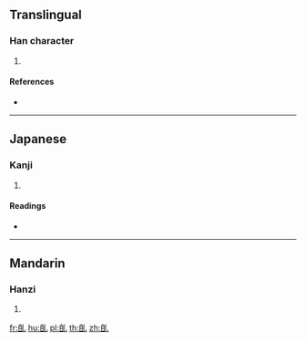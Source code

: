 {{character info/new}}
==Translingual==

===Han character===
{{Han char|rn=132|rad=自|as=01|sn=7|four=|canj=HUU,XHUU}}

# {{defn|Han|sort=自01}}

====References====
* {{Han ref|kx=1000.110|dkj=30098|hdz=53046.060|uh=81EB|ud=33259}}

----

==Japanese==

===Kanji===
{{ja-kanji|grade=|rs=自01}}

# {{defn|lang=ja|sort=自01}}

====Readings====
* {{ja-readings|on=[[きょう]] (kyō)|kun=[[つつしむ]] (tsutsushimu)|nanori=}}

----

==Mandarin==

===Hanzi===
{{cmn-hanzi|pin=[[jiǎo]] ([[jiao3]])|wg=chiao<sup>3</sup>}}

# {{defn|lang=cmn|sort=自01}}

[[fr:臫]]
[[hu:臫]]
[[pl:臫]]
[[th:臫]]
[[zh:臫]]